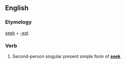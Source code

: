 ==English==

===Etymology===
[[seek]] + [[-est]]

===Verb===
{{infl|en|verb form}}

# {{archaic}} Second-person singular present simple form of '''[[seek]]'''